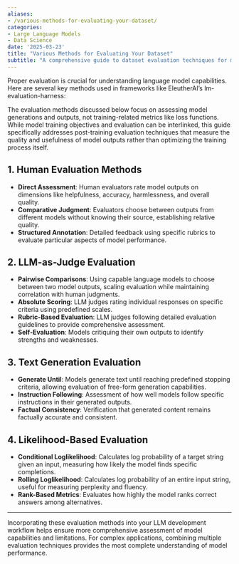 ```yaml
---
aliases:
- /various-methods-for-evaluating-your-dataset/
categories:
- Large Language Models
- Data Science
date: '2025-03-23'
title: "Various Methods for Evaluating Your Dataset"
subtitle: "A comprehensive guide to dataset evaluation techniques for machine learning"
---
```


Proper evaluation is crucial for understanding language model capabilities. Here are several key methods used in frameworks like EleutherAI's lm-evaluation-harness:

::: {.callout-important}
The evaluation methods discussed below focus on assessing model generations and outputs, not training-related metrics like loss functions. While model training objectives and evaluation can be interlinked, this guide specifically addresses post-training evaluation techniques that measure the quality and usefulness of model outputs rather than optimizing the training process itself.
:::

## 1. Human Evaluation Methods

- **Direct Assessment**: Human evaluators rate model outputs on dimensions like helpfulness, accuracy, harmlessness, and overall quality.
- **Comparative Judgment**: Evaluators choose between outputs from different models without knowing their source, establishing relative quality.
- **Structured Annotation**: Detailed feedback using specific rubrics to evaluate particular aspects of model performance.

## 2. LLM-as-Judge Evaluation

- **Pairwise Comparisons**: Using capable language models to choose between two model outputs, scaling evaluation while maintaining correlation with human judgments.
- **Absolute Scoring**: LLM judges rating individual responses on specific criteria using predefined scales.
- **Rubric-Based Evaluation**: LLM judges following detailed evaluation guidelines to provide comprehensive assessment.
- **Self-Evaluation**: Models critiquing their own outputs to identify strengths and weaknesses.

## 3. Text Generation Evaluation

- **Generate Until**: Models generate text until reaching predefined stopping criteria, allowing evaluation of free-form generation capabilities.
- **Instruction Following**: Assessment of how well models follow specific instructions in their generated outputs.
- **Factual Consistency**: Verification that generated content remains factually accurate and consistent.

## 4. Likelihood-Based Evaluation

- **Conditional Loglikelihood**: Calculates log probability of a target string given an input, measuring how likely the model finds specific completions.
- **Rolling Loglikelihood**: Calculates log probability of an entire input string, useful for measuring perplexity and fluency.
- **Rank-Based Metrics**: Evaluates how highly the model ranks correct answers among alternatives.


---

Incorporating these evaluation methods into your LLM development workflow helps ensure more comprehensive assessment of model capabilities and limitations. For complex applications, combining multiple evaluation techniques provides the most complete understanding of model performance.
